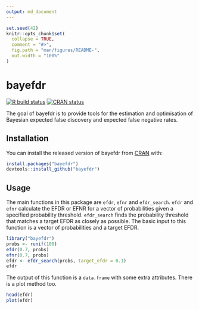 ```yaml
---
output: md_document
---
```


<!-- README.md is generated from README.Rmd. Please edit that file -->

```r
set.seed(42)
knitr::opts_chunk$set(
  collapse = TRUE,
  comment = "#>",
  fig.path = "man/figures/README-",
  out.width = "100%"
)
```

# bayefdr

<!-- badges: start -->
[![R build status](https://github.com/VallejosGroup/bayefdr/workflows/R-CMD-check/badge.svg)](https://github.com/VallejosGroup/bayefdr/actions)
[![CRAN status](https://www.r-pkg.org/badges/version/bayefdr)](https://CRAN.R-project.org/package=bayefdr)
<!-- badges: end -->

The goal of bayefdr is to provide tools for the estimation and optimisation
of Bayesian expected false discovery and expected false negative rates.

## Installation

You can install the released version of bayefdr from [CRAN](https://CRAN.R-project.org) with:

``` r
install.packages("bayefdr")
devtools::install_github("bayefdr")
```

## Usage

The main functions in this package are `efdr`, `efnr` and `efdr_search`.
`efdr` and `efnr` calculate the EFDR or EFNR for a vector of probabilities
given a specified probability threshold. `efdr_search` finds the probability
threshold that matches a target EFDR as closely as possible.
The basic input to this function is a vector of probabilities and a target EFDR.

```r
library("bayefdr")
probs <- runif(100)
efdr(0.7, probs)
efnr(0.7, probs)
efdr <- efdr_search(probs, target_efdr = 0.1)
efdr
```

The output of this function is a `data.frame` with some extra attributes. There
is a plot method too.

```r
head(efdr)
plot(efdr)
```
